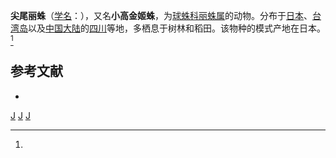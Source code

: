 {{Speciesbox
| taxon = Chrysso argyrodiformis
| binomial_authority = (Yaginuma, 1952)<ref name='id12985'>{{cite web| url =http://www.bioinfo.cn/db05/BjdwSpecies.php?action=view&id=12985| title =尖尾丽蛛| work =《中国动物物种编目数据库》| publisher =中国科学院微生物研究所| author =中国科学院动物研究所| accessdate =2009-04-28| deadurl =yes| archiveurl =https://web.archive.org/web/20160305092324/http://www.bioinfo.cn/db05/BjdwSpecies.php?action=view&id=12985| archivedate =2016-03-05}}</ref>
}}

'''尖尾丽蛛'''（[[学名|学名]]：{{lang|la|''Chrysso argyrodiformis''}}），又名'''小高金姬蛛'''，为[[球蛛科|球蛛科]][[丽蛛属|丽蛛属]]的动物。分布于[[日本|日本]]、[[台湾岛|台湾岛]]以及[[中国大陆|中国大陆]]的[[四川|四川]]等地，多栖息于树林和稻田。该物种的模式产地在日本。<ref name='id12985'/>

== 参考文献 ==
{{reflist}}
* {{TaiBNET| zh=小高金姬蛛 | id=312650 | binomial=Chrysso argyrodiformis | authority=Yaginuma, 1952 | var= | accessdate=2013-01-24}}

{{Taxonbar}}
[[Category:丽蛛属|J]]
[[Category:台灣蜘蛛|J]]
[[Category:_1952年描述的动物|J]]